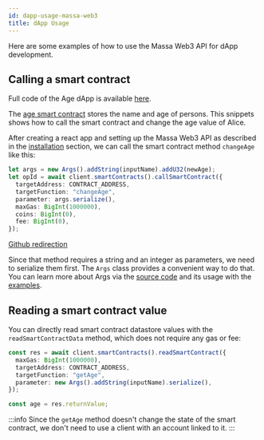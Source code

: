 ```yaml
---
id: dapp-usage-massa-web3
title: dApp Usage
---
```


Here are some examples of how to use the Massa Web3 API for dApp development.

## Calling a smart contract

Full code of the Age dApp is available [here](https://github.com/massalabs/massa-sc-examples/tree/main/age).

The [age smart contract](https://github.com/massalabs/massa-sc-examples/blob/main/age/contracts/assembly/contracts/main.ts) stores the name and age of persons.
This snippets shows how to call the smart contract and change the age value of Alice.

After creating a react app and setting up the Massa Web3 API as described in the
[installation](/docs/build/massa-web3#installation) section, we can call the smart contract method `changeAge` like this:

```typescript
let args = new Args().addString(inputName).addU32(newAge);
let opId = await client.smartContracts().callSmartContract({
  targetAddress: CONTRACT_ADDRESS,
  targetFunction: "changeAge",
  parameter: args.serialize(),
  maxGas: BigInt(1000000),
  coins: BigInt(0),
  fee: BigInt(0),
});
```

[Github redirection](https://github.com/massalabs/massa-sc-examples/blob/1a0f4db090ac0516d9edae5ae839422747edfae9/age/front/react/src/App.tsx#L74)

Since that method requires a string and an integer as parameters, we need to serialize them first. The `Args` class
provides a convenient way to do that. You can learn more about Args via the [source code](https://github.com/massalabs/massa-web3/blob/3dbfe0e60fb397af4c4502ea0031ee5ae1f2aba6/packages/web3-utils/src/arguments.ts#L68)
and its usage with the [examples](https://github.com/massalabs/massa-sc-examples/).

## Reading a smart contract value

You can directly read smart contract datastore values
with the `readSmartContractData` method, which does not require any gas or fee:

```typescript
const res = await client.smartContracts().readSmartContract({
  maxGas: BigInt(1000000),
  targetAddress: CONTRACT_ADDRESS,
  targetFunction: "getAge",
  parameter: new Args().addString(inputName).serialize(),
});

const age = res.returnValue;
```

:::info
Since the `getAge` method doesn't change the state of the smart contract, we don't need to use a client with an account linked to it.
:::
